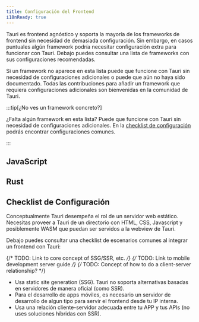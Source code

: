 ```yaml
---
title: Configuración del Frontend
i18nReady: true
---
```



Tauri es frontend agnóstico y soporta la mayoría de los frameworks de frontend sin necesidad de demasiada configuración. Sin embargo, en casos puntuales algún framework podría necesitar configuración extra para funcionar con Tauri. Debajo puedes consultar una lista de frameworks con sus configuraciones recomendadas.

Si un framework no aparece en esta lista puede que funcione con Tauri sin necesidad de configuraciones adicionales o puede que aún no haya sido documentado. Todas las contribuciones para añadir un framework que requiera configuraciones adicionales son bienvenidas en la comunidad de Tauri.

:::tip[¿No ves un framework concreto?]

¿Falta algún framework en esta lista? Puede que funcione con Tauri sin necesidad de configuraciones adicionales. En la [checklist de configuración](#checklist-de-configuración) podrás encontrar configuraciones comunes.

:::

## JavaScript

<CardGrid>
	<LinkCard title="Next.js" href="/2/guide/frontend/nextjs" />
	<LinkCard title="Nuxt" href="/2/guide/frontend/nuxt" />
	<LinkCard title="Qwik" href="/2/guide/frontend/qwik" />
	<LinkCard title="Svelte" href="/2/guide/frontend/svelte" />
	<LinkCard title="Vite" href="/2/guide/frontend/vite" />
	<LinkCard title="Webpack" href="/2/guide/frontend/webpack" />
</CardGrid>

## Rust

<CardGrid>
	<LinkCard title="Leptos" href="/2/guide/frontend/leptos" />
	<LinkCard title="Sycamore" href="/2/guide/frontend/sycamore" />
	<LinkCard title="Trunk" href="/2/guide/frontend/trunk" />
	<LinkCard title="Yew" href="/2/guide/frontend/yew" />
</CardGrid>

## Checklist de Configuración

Conceptualmente Tauri desempeña el rol de un servidor web estático. Necesitas proveer a Tauri de un directorio con HTML, CSS, Javascript y posiblemente WASM que puedan ser servidos a la webview de Tauri.

Debajo puedes consultar una checklist de escenarios comunes al integrar un frontend con Tauri:

{/* TODO: Link to core concept of SSG/SSR, etc. */}
{/* TODO: Link to mobile development server guide */}
{/* TODO: Concept of how to do a client-server relationship? */}

- Usa static site generation (SSG). Tauri no soporta alternativas basadas en servidores de manera oficial (como SSR).
- Para el desarrollo de apps móviles, es necesario un servidor de desarrollo de algun tipo para servir el frontend desde tu IP interna.
- Usa una relación cliente-servidor adecuada entre tu APP y tus APIs (no uses soluciones híbridas con SSR).
